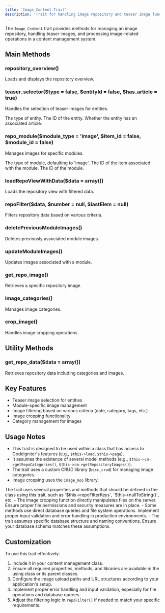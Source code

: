 ```yaml
---
title: 'Image_Content Trait'
description: 'Trait for handling image repository and teaser image functionality in a PHP application'
---
```


The `Image_Content` trait provides methods for managing an image repository, handling teaser images, and processing image-related operations in a content management system.

## Main Methods

### repository_overview()

Loads and displays the repository overview.

### teaser_selector($type = false, $entityId = false, $has_article = true)

Handles the selection of teaser images for entities.

<ResponseField name="type" type="mixed">
  The type of entity.
</ResponseField>

<ResponseField name="entityId" type="mixed">
  The ID of the entity.
</ResponseField>

<ResponseField name="has_article" type="boolean">
  Whether the entity has an associated article.
</ResponseField>

### repo_module($module_type = 'image', $item_id = false, $module_id = false)

Manages images for specific modules.

<ResponseField name="module_type" type="string">
  The type of module, defaulting to 'image'.
</ResponseField>

<ResponseField name="item_id" type="mixed">
  The ID of the item associated with the module.
</ResponseField>

<ResponseField name="module_id" type="mixed">
  The ID of the module.
</ResponseField>

### loadRepoViewWithData($data = array())

Loads the repository view with filtered data.

### repoFilter($data, $number = null, $lastElem = null)

Filters repository data based on various criteria.

### deletePreviousModuleImages()

Deletes previously associated module images.

### updateModuleImages()

Updates images associated with a module.

### get_repo_image()

Retrieves a specific repository image.

### image_categories()

Manages image categories.

### crop_image()

Handles image cropping operations.

## Utility Methods

### get_repo_data($data = array())

Retrieves repository data including categories and images.

## Key Features

- Teaser image selection for entities
- Module-specific image management
- Image filtering based on various criteria (date, category, tags, etc.)
- Image cropping functionality
- Category management for images

## Usage Notes

- This trait is designed to be used within a class that has access to CodeIgniter's features (e.g., `$this->load`, `$this->page`).
- It assumes the existence of several model methods (e.g., `$this->cm->getRepoCategories()`, `$this->cm->getRepositoryImages()`).
- The trait uses a custom CRUD library (`besc_crud`) for managing image categories.
- Image cropping uses the `image_moo` library.

<Note>
The trait uses several properties and methods that should be defined in the class using this trait, such as `$this->repoFilterKeys`, `$this->nullToString()`, etc.
</Note>

<Warning>
- The image cropping function directly manipulates files on the server. Ensure proper file permissions and security measures are in place.
- Some methods use direct database queries and file system operations. Implement proper input validation and error handling in production environments.
- The trait assumes specific database structure and naming conventions. Ensure your database schema matches these assumptions.
</Warning>

## Customization

To use this trait effectively:
1. Include it in your content management class.
2. Ensure all required properties, methods, and libraries are available in the using class or its parent classes.
3. Configure the image upload paths and URL structures according to your application's setup.
4. Implement proper error handling and input validation, especially for file operations and database queries.
5. Adjust the filtering logic in `repoFilter()` if needed to match your specific requirements.